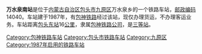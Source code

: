 {{noteTA
|1=zh-cn:始发车次; zh-hk:列車班次;
|2=zh-cn:车次; zh-hk:班次;
}}
{{Infobox China railway station 
|车站名称 = 万水泉南站
|车站名称拼音 = Wanshuiquannan
|车站代码 = 40543<ref>{{cite book|title=中华人民共和国铁路车站代码（GB/T 10302-2010）|publisher=中国标准出版社|year=2010|isbn=155066140495|ignore-isbn-error=true|pages=37}}</ref>
|车站地址 = [[内蒙古自治区|内蒙古自治区]][[包头市|包头市]]
|归属 = [[包神铁路公司|包神铁路公司]]
|车站等级 = [[三等站_(中铁)|三等站]]
|线路 = [[包神铁路|包神铁路]]
}}
'''万水泉南站'''是位于[[内蒙古自治区|内蒙古自治区]][[包头市|包头市]][[九原区|九原区]]万水泉乡的一个铁路车站，[[邮政编码|邮政编码]]14040。车站建于1987年，有[[包神铁路|包神铁路]]经过该站，现仅办理货运，不办理客运业务。车站距离[[包头东站|包头东站]]16[[公里|公里]]，隶属[[包神铁路公司|包神铁路公司]]，是[[三等站_(中铁)|三等站]]。

{{start rail box}}
{{s-inop|[[万水泉站|万水泉站]]}}
{{s-line|[[包神铁路|包神铁路]]}}
{{s-inop|[[大树湾站|大树湾站]]}}
{{end box}}
{{包神铁路}}
{{铁路车站小作品}}
{{内蒙古小作品}}

[[Category:包神铁路车站|Category:包神铁路车站]]
[[Category:包头市铁路车站|Category:包头市铁路车站]]
[[Category:九原区|Category:九原区]]
[[Category:1987年启用的铁路车站|Category:1987年启用的铁路车站]]